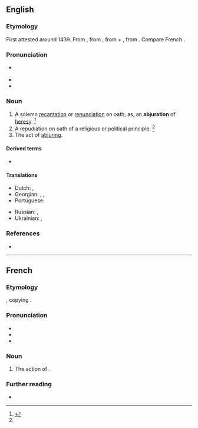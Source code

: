 ==English==

===Etymology===
First attested around 1439. From {{inh|en|enm|abjuracioun}}, from {{der|en|la|abiūrātiō||forswearing, abjuration}}, from {{m|la|ab||from, away from}} + {{m|la|iūrō||swear or take an oath}}, from {{m|la|iūs||law, right, duty}}. Compare French ''{{l|fr|abjuration}}''.

===Pronunciation===
* {{a|US}} {{IPA|en|/ˌæb.d͡ʒʊˈɹeɪ.ʃn̩/|/ˌæb.d͡ʒəˈɹeɪ.ʃn̩/|/ˌæb.d͡ʒʊɹˈɹeɪ.ʃn̩/}}
* {{audio|en|LL-Q1860 (eng)-Vininn126-abjuration.wav|Audio (US)}}
* {{rhymes|en|eɪʃən|s=4}}

===Noun===
{{en-noun|~}}

# A solemn [[recantation]] or [[renunciation]] on oath; as, an '''abjuration''' of [[heresy]]. {{defdate|First attested around 1350 to 1470.}}<ref name=SOED>{{R:SOED5|page=5}}</ref>
# A repudiation on oath of a religious or political principle. {{defdate|Mid 17<sup>th</sup> century.}}<ref name=SOED/>
# The act of [[abjure|abjuring]].

====Derived terms====
{{der-top}}
* {{l|en|Oath of Abjuration}}
{{der-mid}}
{{der-bottom}}

====Translations====
{{trans-top|a solemn recantation or renunciation on oath}}
* Dutch: {{t+|nl|afzwering}}, {{t+|nl|herroeping|m}}
* Georgian: {{t|ka|უარყოფა}}, {{t|ka|ხელის აღება}}, {{t|ka|უარის თქმა}}
* Portuguese: {{t|pt|abjuração|f}}
{{trans-mid}}
* Russian: {{t+|ru|отрече́ние|n}}, {{t+|ru|абъюрация|f}}
* Ukrainian: {{t|uk|зре́чення|n|sc=Cyrl}}, {{t|uk|аб'юра́ція|f|sc=Cyrl}}
{{trans-bottom}}

===References===
<references/>
* {{R:Webster 1913}}

----

==French==

===Etymology===
{{suffix|fr|abjurer|ation}}, copying {{der|fr|la|abiūrātiō||forswearing, abjuration}}.

===Pronunciation===
* {{fr-IPA}}
* {{audio|fr|Fr-abjuration.ogg|Audio}}
* {{rhymes|fr|ɔ̃}}

===Noun===
{{fr-noun|f}}

# {{lb|fr|formal}} The action of {{m|fr|abjurer}}.

===Further reading===
* {{R:TLFi}}